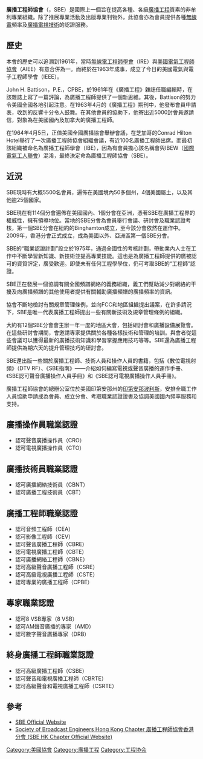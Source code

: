 '''廣播工程師協會'''（{{lang|en|'''Society of Broadcast Engineers'''}}，SBE）是國際上一個旨在提高各種、各級[[廣播工程|廣播工程]]質素的非牟利專業組織。除了推展專業活動及出版專業刊物外，此協會亦為會員提供各種[[無線電|無線電]]頻率及[[廣播電視技術|廣播電視技術]]的認證服務。

==歷史==
本會的歷史可以追溯到1961年，當時[[無線電工程師學會|無線電工程師學會]]（IRE）與[[美國電氣工程師協會|美國電氣工程師協會]]（AIEE）有意合併為一。而終於在1963年成事，成立了今日的美國電氣與電子工程師學會（IEEE）。

John H. Battison，P.E.，CPBE，於1961年在《廣播工程》雜誌任職編輯時，在該雜誌上寫了一篇評論，為廣播工程師提供了一個新思維。其後，Battison的努力令美國全國各地引起注意。在1963年4月的《廣播工程》期刊中，他發布會員申請表，收到的反響十分令人鼓舞。在其他會員的協助下，他寄出近5000封會員邀請信，對象為在美國國內及加拿大的廣播工程師。

在1964年4月5日，正值美國全國廣播協會舉辦會議，在芝加哥的Conrad Hilton Hotel舉行了一次廣播工程師協會組織會議，有近100名廣播工程師出席。而最初該組織被命名為廣播工程師學會（IBE），因為有會員擔心該名稱會與IBEW（[[國際電氣工人聯會|國際電氣工人聯會]]）混淆，最終決定命為廣播工程師協會（SBE）。

==近況==

SBE現時有大概5500名會員，遍佈在美國境內50多個州，4個美國屬土，以及其他逾25個國家。

SBE現在有114個分會遍佈在美國國內、1個分會在亞洲，憑著SBE在廣播工程界的權威性，擁有領導地位。當地的SBE分會為會員舉行會議、研討會及職業認證考核，第一個SBE分會在紐約的Binghamton成立，至今該分會依然在運作中。2009年，香港分會正式成立，成為美國以外、亞洲區第一個SBE分會。

SBE的“職業認證計劃”設立於1975年，通過全國性的考核計劃，帶動業內人士在工作中不斷學習新知識、新技術並提高專業技能。這也是為廣播工程師提供的廣被認可的資質評定，廣受歡迎。即使未有任何工程學學位，仍可考取SBE的“工程師”認證。

SBE正在發展一個協調有關全國頻譜網絡的義務組織，義工們幫助減少對網絡的干擾及向廣播頻譜的其他使用者提供有關輔助廣播頻譜的廣播頻率的資訊。

協會不斷地檢討有關規章管理條例，並向FCC和地區組織提出議案，在許多請況下，SBE是唯一代表廣播工程師提出一些有關新技術及規章管理條例的組織。

大約有12個SBE分會會主辦一年一度的地區大會，包括研討會和廣播設備展覽會。在這些研討會期間，會邀請專家提供關於各種各樣技術和管理的培訓。與會者從這些會議可以獲得最新的廣播技術知識和學習掌握應用技巧等等。SBE還為廣播工程師提供為期六天的提升管理技巧的研討會。

SBE還出版一些關於廣播工程師、技術人員和操作人員的書籍，包括《數位電視射頻》（DTV RF）、《SBE指南》——介紹如何編寫電視或聲音廣播的運作手冊、《SBE認可聲音廣播操作人員手冊》和《SBE認可電視廣播操作人員手冊》。

廣播工程師協會的總辦公室位於美國印第安那州的[[印第安那波利斯|印第安那波利斯]]，安排全職工作人員協助申請成為會員、成立分會、考取職業認證證書及協調美國國內頻率服務和支持。

==廣播操作員職業認證==

*認可聲音廣播操作員（CRO）
*認可電視廣播操作員（CTO）

==廣播技術員職業認證==

*認可廣播網絡技術員（CBNT）
*認可廣播工程技術員（CBT）

==廣播工程師職業認證==

*認可音頻工程師（CEA）
*認可影像工程師（CEV）
*認可聲音廣播工程師（CBRE）
*認可電視廣播工程師（CBTE）
*認可廣播網絡工程師（CBNE）
*認可高級聲音廣播工程師（CSRE）
*認可高級電視廣播工程師（CSTE）
*認可專業的廣播工程師（CPBE）

==專家職業認證==

*認可8 VSB專家（8 VSB）
*認可AM聲音廣播的專家（AMD）
*認可數字聲音廣播專家（DRB）

==終身廣播工程師職業認證==

*認可高級廣播工程師（CSBE）
*認可聲音和電視廣播工程師（CBRTE）
*認可高級聲音和電視廣播工程師（CSRTE）

== 參考 ==
* [http://www.sbe.org SBE Official Website]
* [https://web.archive.org/web/20130815234513/http://www.sbe.org.hk/ Society of Broadcast Engineers Hong Kong Chapter 廣播工程師協會香港分會 (SBE HK Chapter Official Website)]

[[Category:美國協會|Category:美國協會]]
[[Category:廣播工程|Category:廣播工程]]
[[Category:工程协会|Category:工程协会]]